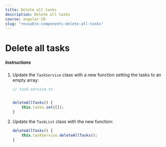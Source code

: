 ```yaml
---
title: Delete all tasks
description: Delete all tasks
course: angular-20
slug: "reusable-components-delete-all-tasks"
---
```



# Delete all tasks

##### Instructions

<Steps>

1. Update the `TaskService` class with a new function setting the tasks to an empty array:

    ```typescript ins={"Add the deleteAllTasks function to the service": 3-6}
    // task-service.ts


    deleteAllTasks() {
        this.tasks.set([]);
    }
    ```

2. Update the `TaskList` class with the new function:

    ```typescript ins=" this.taskService.deleteAllTasks();"
    deleteAllTasks() {
        this.taskService.deleteAllTasks();
    }

</Steps>
